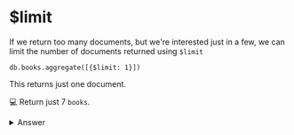 # $limit

If we return too many documents, but we're interested just in a few, we can limit the number of documents returned using `$limit`

```
db.books.aggregate([{$limit: 1}])
```

This returns just one document.

💻 Return just 7 `books`.

<details>
<summary>Answer</summary>
<div>

```js
db.books.aggregate([{$limit: 7}])
```
</div>
</details>